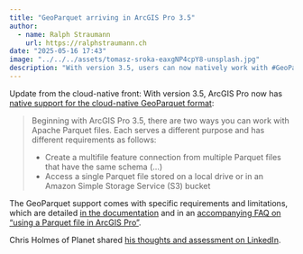 ```yaml
---
title: "GeoParquet arriving in ArcGIS Pro 3.5"
author:
  - name: Ralph Straumann
    url: https://ralphstraumann.ch
date: "2025-05-16 17:43"
image: "../../../assets/tomasz-sroka-eaxgNP4cpY8-unsplash.jpg"
description: "With version 3.5, users can now natively work with #GeoParquet files in #ArcGIS Pro, either by creating multifile feature connections or by accessing individual #Parquet files stored locally or in Amazon #S3. This streamlines the integration of #cloudnative data, though currently with specific requirements and limitations."
---
```


Update from the cloud-native front: With version 3.5, ArcGIS Pro now has [native support for the cloud-native GeoParquet format](https://pro.arcgis.com/en/pro-app/latest/help/data/parquet/parquet-in-arcgis.htm): 

> Beginning with ArcGIS Pro 3.5, there are two ways you can work with Apache Parquet files. Each serves a different purpose and has different requirements as follows:
> 
> - Create a multifile feature connection from multiple Parquet files that have the same schema (...)
> - Access a single Parquet file stored on a local drive or in an Amazon Simple Storage Service (S3) bucket

The GeoParquet support comes with specific requirements and limitations, which are detailed [in the documentation](https://pro.arcgis.com/en/pro-app/latest/help/data/parquet/parquet-in-arcgis.htm) and in an [accompanying FAQ on "using a Parquet file in ArcGIS Pro"](https://pro.arcgis.com/en/pro-app/latest/help/data/parquet/faqs-parquet-in-maps.htm). 

Chris Holmes of Planet shared [his thoughts and assessment on LinkedIn](https://www.linkedin.com/posts/opencholmes_parquet-in-arcgis-pro-activity-7328617641911164928-YcDN).